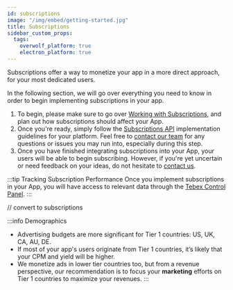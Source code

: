 ```yaml
---
id: subscriptions
image: "/img/embed/getting-started.jpg"
title: Subscriptions
sidebar_custom_props:
  tags:
    overwolf_platform: true
    electron_platform: true
---
```


Subscriptions offer a way to monetize your app in a more direct approach, for your most dedicated users.

In the following section, we will go over everything you need to know in order to begin implementing subscriptions in your app.

1. To begin, please make sure to go over [Working with Subscriptions](/start/monetize-your-app/subscriptions/guidelines), and plan out how subscriptions should affect your App.
2. Once you're ready, simply follow the [Subscriptions API](/start/monetize-your-app/subscriptions/implementation) implementation guidelines for your platform. Feel free to [contact our team][contact-us]
for any questions or issues you may run into, especially during this step.
3. Once you have finished integrating subscriptions into your App, your users will be able to begin subscribing.
However, if you're yet uncertain or need feedback on your ideas, do not hesitate to [contact us][contact-us].

:::tip Tracking Subscription Performance
Once you implement subscriptions in your App, you will have access to relevant data through the [Tebex Control Panel](https://creator.tebex.io/dashboard).
:::

<SkipMe type="TODO">

// convert to subscriptions

:::info Demographics
* Advertising budgets are more significant for Tier 1 countries: US, UK, CA, AU, DE.
* If most of your app's users originate from Tier 1 countries, it’s likely that your CPM and yield will be higher.
* We monetize ads in lower tier countries too, but from a revenue perspective, 
our recommendation is to focus your **marketing** efforts on Tier 1 countries to maximize your revenues.
:::

</SkipMe>

[contact-us]: /support/contact-us